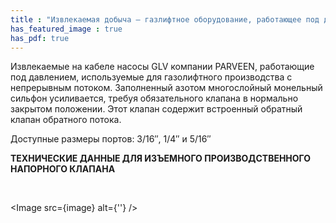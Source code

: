 ```yaml
---
title : "Извлекаемая добыча – газлифтное оборудование, работающее под давлением"
has_featured_image : true
has_pdf: true
---
```


Извлекаемые на кабеле насосы GLV компании PARVEEN, работающие под давлением, используемые для газолифтного производства с непрерывным потоком. Заполненный азотом многослойный монельный сильфон усиливается, требуя обязательного клапана в нормально закрытом положении. Этот клапан содержит встроенный обратный клапан обратного потока.

Доступные размеры портов: 3/16″, 1/4″ и 5/16″

**ТЕХНИЧЕСКИЕ ДАННЫЕ ДЛЯ ИЗЪЕМНОГО ПРОИЗВОДСТВЕННОГО НАПОРНОГО КЛАПАНА**

<br />

<Image src={image} alt={''} />